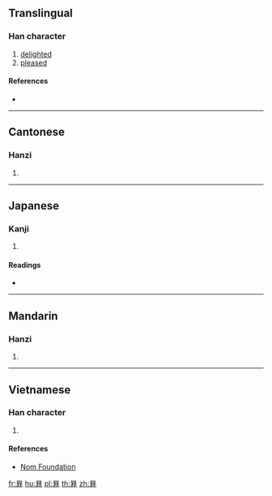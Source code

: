 ==Translingual==

===Han character===
{{Han char|rn=72|rad=日|as=05|sn=9|four=|canj=AIT|ids=⿱日弁}}

# [[delighted]]
# [[pleased]]

====References====
* {{Han ref|kx=0493.160|dkj=13849|dj=0857.040|hdz=21504.100|uh=662A|ud=26154}}

----

==Cantonese==

===Hanzi===
{{yue-hanzi|jyut=[[bin6]]|y=bin6}}

# {{defn|lang=yue|sort=日05}}

----

==Japanese==

===Kanji===
{{ja-kanji|grade=|rs=日05}}

# {{defn|lang=ja|sort=日05}}

====Readings====
* {{ja-readings|on=[[へん]] (hen), [[べん]] (ben)|kun=[[たのしむさま]] (tanoshimusama), [[あきらか]] (akiraka)}}

----

==Mandarin==

===Hanzi===
{{cmn-hanzi|pin=[[biàn]] ([[bian4]])|wg=pien<sup>4</sup>}}

# {{defn|lang=cmn|sort=日05}}

----

==Vietnamese==

===Han character===
{{vi-readings|rs=日05|hanviet=biền}}

# {{defn|lang=vi|sort=日05}}

====References====
* [http://nomfoundation.org/common/nom_details.php?codepoint=662a Nom Foundation]

[[fr:昪]]
[[hu:昪]]
[[pl:昪]]
[[th:昪]]
[[zh:昪]]